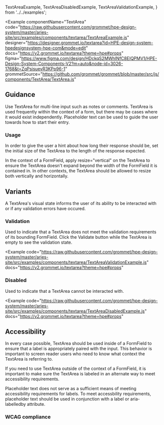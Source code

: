   TextAreaExample,
  TextAreaDisabledExample,
  TextAreaValidationExample,
} from '../../examples';

<Example
  componentName="TextArea"
  code="https://raw.githubusercontent.com/grommet/hpe-design-system/master/aries-site/src/examples/components/textarea/TextAreaExample.js"
  designer="https://designer.grommet.io/textarea?id=HPE-design-system-hpedesignsystem-hpe-com&mode=edit"
  docs="https://v2.grommet.io/textarea?theme=hpe#props"
  figma="https://www.figma.com/design/HDckqS2MWhINfC8EIQPMV1/HPE-Design-System-Components-V2?m=auto&node-id=3026-1768&t=ZqPsisuevR3KPp96-1"
  grommetSource="https://github.com/grommet/grommet/blob/master/src/js/components/TextArea/TextArea.js"
>
  <TextAreaExample />
</Example>

## Guidance

Use TextArea for multi-line input such as notes or comments. TextArea is used frequently within the context of a form, but there may be cases where it would exist independently. Placeholder text can be used to guide the user towards how to start their entry.

### Usage

In order to give the user a hint about how long their response should be, set the initial size of the TextArea to the length of the response expected.

In the context of a FormField, apply resize="vertical" on the TextArea to ensure the TextArea doesn't expand beyond the width of the FormField it is contained in. In other contexts, the TextArea should be allowed to resize both vertically and horizontally.

## Variants

A TextArea's visual state informs the user of its ability to be interacted with or if any validation errors have occured.

### Validation

Used to indicate that a TextArea does not meet the validation requirements of its bounding FormField. Click the Validate button while the TextArea is empty to see the validation state.

<Example
  code="https://raw.githubusercontent.com/grommet/hpe-design-system/master/aries-site/src/examples/components/textarea/TextAreaValidationExample.js"
  docs="https://v2.grommet.io/textarea?theme=hpe#props"
>
  <TextAreaValidationExample />
</Example>

### Disabled

Used to indicate that a TextArea cannot be interacted with.

<Example
  code="https://raw.githubusercontent.com/grommet/hpe-design-system/master/aries-site/src/examples/components/textarea/TextAreaDisabledExample.js"
  docs="https://v2.grommet.io/textarea?theme=hpe#props"
>
  <TextAreaDisabledExample />
</Example>


## Accessibility

In every case possible, TextArea should be used inside of a FormField to ensure that a label is appropriately paired with the input. This behavior is important to screen reader users who need to know what context the TextArea is referring to.

If you need to use TextArea outside of the context of a FormField, it is important to make sure the TextArea is labeled in an alternate way to meet accessibility requirements.

Placeholder text does not serve as a sufficient means of meeting accessibility requirements for labels. To meet accessbility requirements, placeholder text should be used in conjunction with a label or aria-labelledby attribute.

### WCAG compliance

<AccessibilitySection title='textarea' />